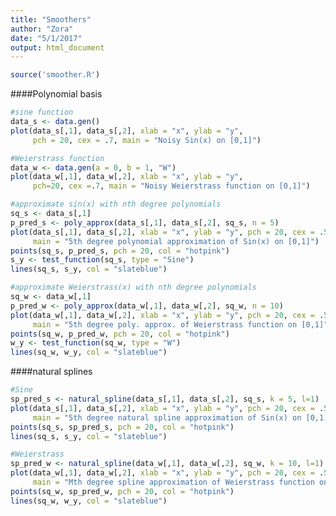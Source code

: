 ```yaml
---
title: "Smoothers"
author: "Zora"
date: "5/1/2017"
output: html_document
---
```

```r
source('smoother.R')
```

####Polynomial basis
```r
#sine function
data_s <- data.gen()
plot(data_s[,1], data_s[,2], xlab = "x", ylab = "y", 
     pch = 20, cex = .7, main = "Noisy Sin(x) on [0,1]")

#Weierstrass function
data_w <- data.gen(a = 0, b = 1, "W")
plot(data_w[,1], data_w[,2], xlab = "x", ylab = "y", 
     pch=20, cex =.7, main = "Noisy Weierstrass function on [0,1]")
```

```r
#approximate sin(x) with nth degree polynomials
sq_s <- data_s[,1]
p_pred_s <- poly_approx(data_s[,1], data_s[,2], sq_s, n = 5)
plot(data_s[,1], data_s[,2], xlab = "x", ylab = "y", pch = 20, cex = .5, 
     main = "5th degree polynomial approximation of Sin(x) on [0,1]")
points(sq_s, p_pred_s, pch = 20, col = "hotpink")
s_y <- test_function(sq_s, type = "Sine")
lines(sq_s, s_y, col = "slateblue")
```

```r
#approximate Weierstrass(x) with nth degree polynomials
sq_w <- data_w[,1]
p_pred_w <- poly_approx(data_w[,1], data_w[,2], sq_w, n = 10)
plot(data_w[,1], data_w[,2], xlab = "x", ylab = "y", pch = 20, cex = .5, 
     main = "5th degree poly. approx. of Weierstrass function on [0,1]")
points(sq_w, p_pred_w, pch = 20, col = "hotpink")
w_y <- test_function(sq_w, type = "W")
lines(sq_w, w_y, col = "slateblue")
```

####natural splines
```r
#Sine
sp_pred_s <- natural_spline(data_s[,1], data_s[,2], sq_s, k = 5, l=1)
plot(data_s[,1], data_s[,2], xlab = "x", ylab = "y", pch = 20, cex = .5, 
     main = "5th degree natural spline approximation of Sin(x) on [0,1]")
points(sq_s, sp_pred_s, pch = 20, col = "hotpink")
lines(sq_s, s_y, col = "slateblue")
```

```r
#Weierstrass
sp_pred_w <- natural_spline(data_w[,1], data_w[,2], sq_w, k = 10, l=1)
plot(data_w[,1], data_w[,2], xlab = "x", ylab = "y", pch = 20, cex = .5, 
     main = "Mth degree spline approximation of Weierstrass function on [0,1]")
points(sq_w, sp_pred_w, pch = 20, col = "hotpink")
lines(sq_w, w_y, col = "slateblue")
```